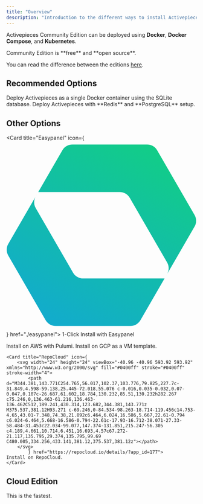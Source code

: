 ```yaml
---
title: "Overview"
description: "Introduction to the different ways to install Activepieces"
---
```


Activepieces Community Edition can be deployed using **Docker**, **Docker Compose**, and **Kubernetes**.

<Tip>
Community Edition is **free** and **open source**.

You can read the difference between the editions [here](.././editions).
</Tip>

## Recommended Options 

<CardGroup cols={2}>
  <Card title="Docker (Fastest)" icon="docker" color="#248fe0" href="./docker">
Deploy Activepieces as a single Docker container using the SQLite database.
  </Card>

  <Card title="Docker Compose" icon="layer-group" color="#00FFFF" href="./docker-compose">
    Deploy Activepieces with **Redis** and **PostgreSQL** setup.
  </Card>

</CardGroup>

## Other Options

<CardGroup cols={2}>

  <Card title="Easypanel" icon={
        <svg xmlns="http://www.w3.org/2000/svg" viewBox="0 0 245 245">
          <g clip-path="url(#a)">
            <path fill-rule="evenodd" clip-rule="evenodd" d="M242.291 110.378a15.002 15.002 0 0 0 0-15l-48.077-83.272a15.002 15.002 0 0 0-12.991-7.5H85.07a15 15 0 0 0-12.99 7.5L41.071 65.812a.015.015 0 0 0-.013.008L2.462 132.673a15 15 0 0 0 0 15l48.077 83.272a15 15 0 0 0 12.99 7.5h96.154a15.002 15.002 0 0 0 12.991-7.5l31.007-53.706c.005 0 .01-.003.013-.007l38.598-66.854Zm-38.611 66.861 3.265-5.655a15.002 15.002 0 0 0 0-15l-48.077-83.272a14.999 14.999 0 0 0-12.99-7.5H41.072l-3.265 5.656a15 15 0 0 0 0 15l48.077 83.271a15 15 0 0 0 12.99 7.5H203.68Z" fill="url(#b)" />
          </g>
          <defs>
            <linearGradient id="b" x1="188.72" y1="6.614" x2="56.032" y2="236.437" gradientUnits="userSpaceOnUse">
              <stop stop-color="#12CD87" />
              <stop offset="1" stop-color="#12ABCD" />
            </linearGradient>
            <clipPath id="a">
              <path fill="#fff" d="M0 0h245v245H0z" />
            </clipPath>
          </defs>
        </svg>
        } href="./easypanel">
   1-Click Install with Easypanel
  </Card>

  <Card title="AWS" icon="aws" color="#ff9900" href="./aws">
    Install on AWS with Pulumi.
  </Card>


  <Card title="GCP" icon="cloud" color="#4385f5" href="./gcp">
    Install on GCP as a VM template.
  </Card>

    <Card title="RepoCloud" icon={
        <svg width="24" height="24" viewBox="-40.96 -40.96 593.92 593.92" xmlns="http://www.w3.org/2000/svg" fill="#0400ff" stroke="#0400ff" stroke-width="4">
            <path d="M344.381,143.771C254.765,56.017,102.37,103.776,79.825,227.7c-31.849,4.598-59.138,25.445-72.018,55.076 c-0.016,0.035-0.032,0.07-0.047,0.107c-26.687,61.602,18.784,130.232,85.51,130.232h282.267 c75.246,0,136.463-61.216,136.463-136.462C512,189.241,430.314,123.682,344.381,143.771z M375.537,381.12H93.271 c-69.246,0-84.534-98.263-18.714-119.456c14.753-4.65,43.01-7.348,74.38,21.892c6.464,6.024,16.586,5.667,22.61-0.794 c6.024-6.464,5.668-16.586-0.794-22.61c-17.93-16.712-38.071-27.33-58.484-31.453c22.034-99.077,147.374-131.851,215.247-56.305 c4.189,4.661,10.714,6.451,16.693,4.57c67.272-21.117,135.795,29.374,135.795,99.69 C480.005,334.256,433.141,381.12,375.537,381.12z"></path>
        </svg>
            } href="https://repocloud.io/details/?app_id=177">
    Install on RepoCloud.
    </Card>

</CardGroup>

## Cloud Edition

<CardGroup cols={2}>
  <Card title="Activepieces Cloud" icon="cloud" color="##5155D7" href="https://cloud.activepieces.com/">
   This is the fastest.
  </Card>
</CardGroup>
